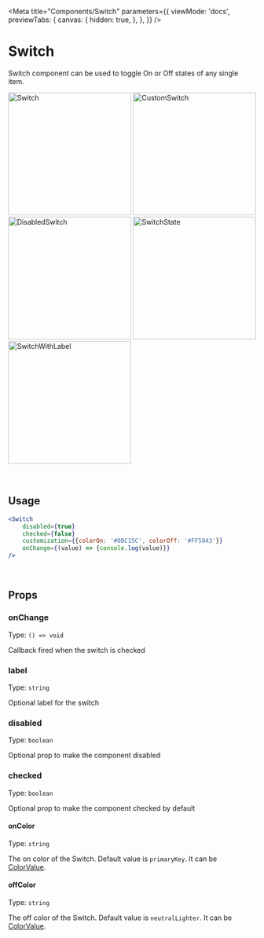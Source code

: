 
<Meta
  title="Components/Switch"
  parameters={{
    viewMode: 'docs',
    previewTabs: {
      canvas: {
        hidden: true,
      },
    },
  }}
/>

# Switch

Switch component can be used to toggle On or Off states of any single item.

<div
  style={{
    display: 'flex',
    flexWrap: 'wrap',
    justifyContent: 'center',
  }}>
  <img src={Switch} width="250" alt="Switch" />
  <img src={CustomSwitch} width="250" alt="CustomSwitch" />
  <img src={DisabledSwitch} width="250" alt="DisabledSwitch" />
  <img src={SwitchState} width="250" alt="SwitchState" />
  <img src={SwitchWithLabel} width="250" alt="SwitchWithLabel" />
</div>

<br/>
<br/>

## Usage

```jsx
<Switch
    disabled={true}
    checked={false}
    customization={{colorOn: '#0BC15C', colorOff: '#FF5043'}}
    onChange={(value) => {console.log(value)}}
/>
```

<br />

## Props

### onChange

Type: `() => void`

Callback fired when the switch is checked

### label

Type: `string`

Optional label for the switch

### disabled

Type: `boolean`

Optional prop to make the component disabled

### checked

Type: `boolean`

Optional prop to make the component checked by default

#### onColor

Type: `string`

The on color of the Switch. 
Default value is `primaryKey`. 
It can be <a href="https://reactnative.dev/docs/colors#named-colors" title="title">ColorValue</a>.

#### offColor

Type: `string`

The off color of the Switch. 
Default value is `neutralLighter`. 
It can be <a href="https://reactnative.dev/docs/colors#named-colors" title="title">ColorValue</a>.
